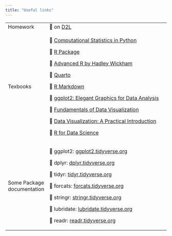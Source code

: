 ---
title: "Useful links"
---

+----------------------------+---------------------------------------------------------------------------------------+
| Homework                   | 🔗 on [D2L](http://d2l.mu.edu)                                                        |
+----------------------------+---------------------------------------------------------------------------------------+
| Texbooks                   | 🔗 [Computational Statistics in Python](https://people.duke.edu/~ccc14/sta-663-2020/) |
|                            |                                                                                       |
|                            | 🔗 [R Package](https://r-pkgs.org/)                                                   |
|                            |                                                                                       |
|                            | 🔗 [Advanced R by Hadley Wickham](https://adv-r.hadley.nz/)                           |
|                            |                                                                                       |
|                            | 🔗 [Quarto](https://quarto.org/)                                                      |
|                            |                                                                                       |
|                            | 🔗 [R Markdown](https://bookdown.org/yihui/rmarkdown/)                                |
|                            |                                                                                       |
|                            | 🔗 [ggplot2: Elegant Graphics for Data Analysis](https://ggplot2-book.org/)           |
|                            |                                                                                       |
|                            | 🔗 [Fundamentals of Data Visualization](https://clauswilke.com/dataviz/)              |
|                            |                                                                                       |
|                            | 🔗 [Data Visualization: A Practical Introduction](https://socviz.co/)                 |
|                            |                                                                                       |
|                            | 🔗 [R for Data Science](https://r4ds.hadley.nz/)                                      |
+----------------------------+---------------------------------------------------------------------------------------+
| Some Package documentation | 🔗 ggplot2: [ggplot2.tidyverse.org](https://ggplot2.tidyverse.org/)                   |
|                            |                                                                                       |
|                            | 🔗 dplyr: [dplyr.tidyverse.org](https://dplyr.tidyverse.org/)                         |
|                            |                                                                                       |
|                            | 🔗 tidyr: [tidyr.tidyverse.org](https://tidyr.tidyverse.org/)                         |
|                            |                                                                                       |
|                            | 🔗 forcats: [forcats.tidyverse.org](https://forcats.tidyverse.org/)                   |
|                            |                                                                                       |
|                            | 🔗 stringr: [stringr.tidyverse.org](https://stringr.tidyverse.org/)                   |
|                            |                                                                                       |
|                            | 🔗 lubridate: [lubridate.tidyverse.org](https://lubridate.tidyverse.org/)             |
|                            |                                                                                       |
|                            | 🔗 readr: [readr.tidyverse.org](https://readr.tidyverse.org/)                         |
+----------------------------+---------------------------------------------------------------------------------------+
